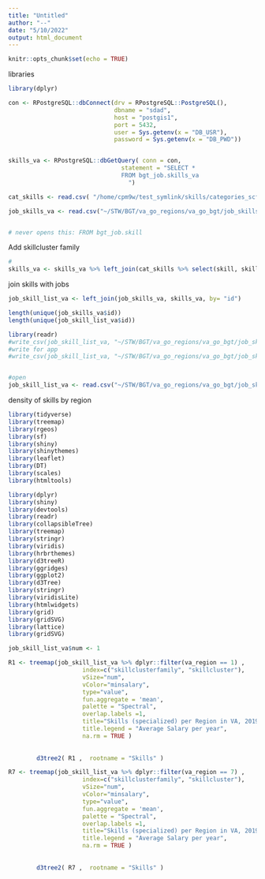 ```yaml
---
title: "Untitled"
author: "--"
date: "5/10/2022"
output: html_document
---
```


```r
knitr::opts_chunk$set(echo = TRUE)
```

libraries
```r
library(dplyr)
```


```r
con <- RPostgreSQL::dbConnect(drv = RPostgreSQL::PostgreSQL(),
                              dbname = "sdad",
                              host = "postgis1",
                              port = 5432,
                              user = Sys.getenv(x = "DB_USR"),
                              password = Sys.getenv(x = "DB_PWD"))


skills_va <- RPostgreSQL::dbGetQuery( conn = con,
                                statement = "SELECT *
                                FROM bgt_job.skills_va
                                  ")

cat_skills <- read.csv( "/home/cpm9w/test_symlink/skills/categories_scf_sc_skills.csv")

job_skills_va <- read.csv("~/STW/BGT/va_go_regions/va_go_bgt/job_skills_va_region.csv")


# never opens this: FROM bgt_job.skill
```

Add skillcluster family
```r
#
skills_va <- skills_va %>% left_join(cat_skills %>% select(skill, skillclusterfamily), by= "skill")

```

join skills with jobs

```r
job_skill_list_va <- left_join(job_skills_va, skills_va, by= "id")

length(unique(job_skills_va$id))
length(unique(job_skill_list_va$id))

library(readr)
#write_csv(job_skill_list_va, "~/STW/BGT/va_go_regions/va_go_bgt/job_skill_list_va.csv")
#write for app 
#write_csv(job_skill_list_va, "~/STW/BGT/va_go_regions/va_go_bgt/job_skill_list_va.csv")


#open
job_skill_list_va <- read.csv("~/STW/BGT/va_go_regions/va_go_bgt/job_skill_list_va.csv")

```

density of skills by region
```r
library(tidyverse)
library(treemap)
library(rgeos)
library(sf)
library(shiny)
library(shinythemes)
library(leaflet)
library(DT)
library(scales)
library(htmltools)

library(dplyr)
library(shiny)
library(devtools)
library(readr)
library(collapsibleTree)
library(treemap)
library(stringr)
library(viridis)
library(hrbrthemes)
library(d3treeR)
library(ggridges)
library(ggplot2)
library(d3Tree)
library(stringr)
library(viridisLite)
library(htmlwidgets)
library(grid)
library(gridSVG)
library(lattice)
library(gridSVG)

job_skill_list_va$num <- 1 

R1 <- treemap(job_skill_list_va %>% dplyr::filter(va_region == 1) ,
                     index=c("skillclusterfamily", "skillcluster"),
                     vSize="num",
                     vColor="minsalary",
                     type="value",
                     fun.aggregate = 'mean',
                     palette = "Spectral",
                     overlap.labels =1,
                     title="Skills (specialized) per Region in VA, 2019",
                     title.legend = "Average Salary per year",
                     na.rm = TRUE )
        
        
        d3tree2( R1 ,  rootname = "Skills" )
```

```r
R7 <- treemap(job_skill_list_va %>% dplyr::filter(va_region == 7) ,
                     index=c("skillclusterfamily", "skillcluster"),
                     vSize="num",
                     vColor="minsalary",
                     type="value",
                     fun.aggregate = 'mean',
                     palette = "Spectral",
                     overlap.labels =1,
                     title="Skills (specialized) per Region in VA, 2019",
                     title.legend = "Average Salary per year",
                     na.rm = TRUE )
        
        
        d3tree2( R7 ,  rootname = "Skills" )
```

